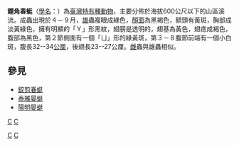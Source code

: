 {{Speciesbox
| taxon = Stylogomphus shirozui shirozui
| binomial_authority = Asahina, 1966
| synonyms = 
}}

'''錘角春蜓'''（[[學名|學名]]：{{lang|la|'''''Stylogomphus shirozui shirozui'''''}}）為[[臺灣|臺灣]][[特有種|特有種]][[動物|動物]]，主要分佈於海拔600公尺以下的山區溪流。成蟲出現於４－９月，[[雄性|雄]]蟲複眼成綠色，[[顏面|顏面]]為黑褐色，額頭有黃斑，胸部成淡黃綠色，擁有明顯的「Ｙ」形黑紋，翅膀是透明的，翅基為黃色，翅痣成褐色，腹部為黑色，第２節側面有一個「ㄩ」形的綠黃斑，第３－８腹節前端有一個小白斑，腹長32--34[[公厘|公厘]]，後翅長23--27公厘。[[雌性|雌]]蟲與雄蟲相似。

== 參見 ==
*[[鉸剪春蜓|鉸剪春蜓]]
*[[泰雅晏蜓|泰雅晏蜓]]
*[[陽明晏蜓|陽明晏蜓]]
{{Taxonbar}}

[[category:尖尾春蜓屬|C]]
[[category:台灣昆蟲|C]]
[[Category:台灣特有種|C]]
[[Category:_1966年描述的昆虫|C]]